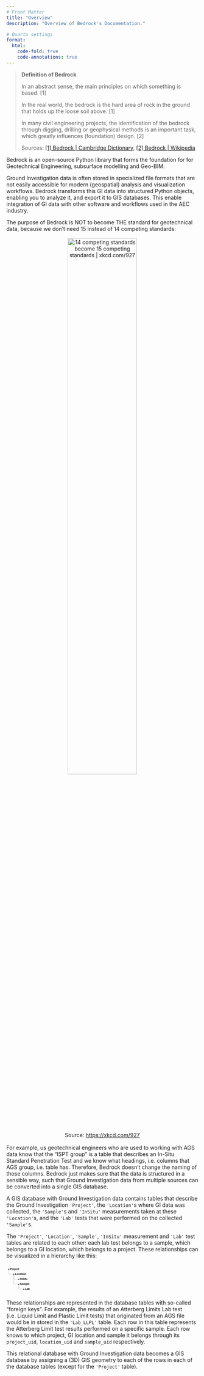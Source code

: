 ```yaml
---
# Front Matter
title: "Overview"
description: "Overview of Bedrock's Documentation."

# Quarto settings
format:
  html:
    code-fold: true
    code-annotations: true
---
```


> **Definition of Bedrock**
>
> In an abstract sense, the main principles on which something is based. [1]
>
> In the real world, the bedrock is the hard area of rock in the ground that holds up the loose soil above. [1]
>
> In many civil engineering projects, the identification of the bedrock through digging, drilling or geophysical methods is an important task, which greatly influences (foundation) design. [2]  
>
> Sources: [[1] Bedrock | Cambridge Dictionary](https://dictionary.cambridge.org/us/dictionary/english/bedrock), [[2] Bedrock | Wikipedia](https://en.wikipedia.org/wiki/Bedrock)

Bedrock is an open-source Python library that forms the foundation for for Geotechnical Engineering, subsurface modelling and Geo-BIM.

Ground Investigation data is often stored in specialized file formats that are not easily accessible for modern (geospatial) analysis and visualization workflows.
Bedrock transforms this GI data into structured Python objects, enabling you to analyze it, and export it to GIS databases. This enable integration of GI data with other software and workflows used in the AEC industry.


The purpose of Bedrock is NOT to become THE standard for geotechnical data, because we don't need 15 instead of 14 competing standards:

<figure style="margin-block: 16px; margin-inline: auto; text-align: center;">
  <img src="https://bedrock.engineer/public/images/14Become15Standards.png" alt="14 competing standards become 15 competing standards | xkcd.com/927" width="60%"/>
  <figcaption>Source: <a href="https://xkcd.com/927/" target="_blank">https://xkcd.com/927</a></figcaption>
</figure> 

For example, us geotechnical engineers who are used to working with AGS data know that the "ISPT group" is a table that describes an In-Situ Standard Penetration Test and we know what headings, i.e. columns that AGS group, i.e. table has. Therefore, Bedrock doesn't change the naming of those columns. Bedrock just makes sure that the data is structured in a sensible way, such that Ground Investigation data from multiple sources can be converted into a single GIS database.

A GIS database with Ground Investigation data contains tables that describe the Ground Investigation `'Project'`, the `'Location'`s where GI data was collected, the `'Sample'`s and `'InSitu'` measurements taken at these `'Location'`s, and the `'Lab'` tests that were performed on the collected `'Sample'`s.

The `'Project'`, `'Location'`, `'Sample'`, `'InSitu'` measurement and `'Lab'` test tables are related to each other: each lab test belongs to a sample, which belongs to a GI location, which belongs to a project. These relationships can be visualized in a hierarchy like this:

<svg width="928" height="144" viewBox="-12,-24,928,144" style="max-width: 100%; height: auto; font: 13px sans-serif; overflow: visible;" xmlns="http://www.w3.org/2000/svg" xmlns:xlink="http://www.w3.org/1999/xlink"><g fill="none" stroke="#999"><path d="&#10;M0,0&#10;V24&#10;h24&#10;"/><path d="&#10;M24,24&#10;V48&#10;h24&#10;"/><path d="&#10;M24,24&#10;V72&#10;h24&#10;"/><path d="&#10;M48,72&#10;V96&#10;h24&#10;"/></g><g><g transform="translate(0,0)"><circle cx="0" r="2.5"/><text dy="0.32em" x="6"><tspan font-weight="600">Project</tspan><tspan dx="2"/></text><title>Project</title></g><g transform="translate(0,24)"><circle cx="24" r="2.5"/><text dy="0.32em" x="30"><tspan font-weight="600">Location</tspan><tspan dx="2"/></text><title>Project/Location</title></g><g transform="translate(0,48)"><circle cx="48" r="2.5"/><text dy="0.32em" x="54"><tspan font-weight="600">InSitu</tspan><tspan dx="2"/></text><title>Project/Location/InSitu</title></g><g transform="translate(0,72)"><circle cx="48" r="2.5"/><text dy="0.32em" x="54"><tspan font-weight="600">Sample</tspan><tspan dx="2"/></text><title>Project/Location/Sample</title></g><g transform="translate(0,96)"><circle cx="72" r="2.5"/><text dy="0.32em" x="78"><tspan font-weight="600">Lab</tspan><tspan dx="2"/></text><title>Project/Location/Sample/Lab</title></g></g></svg>

These relationships are represented in the database tables with so-called "foreign keys". For example, the results of an Atterberg Limits Lab test (i.e. Liquid Limit and Plastic Limit tests) that originated from an AGS file would be in stored in the `'Lab_LLPL'` table. Each row in this table represents the Atterberg Limit test results performed on a specific sample. Each row knows to which project, GI location and sample it belongs through its `project_uid`, `location_uid` and `sample_uid` respectively.

This relational database with Ground Investigation data becomes a GIS database by assigning a (3D) GIS geometry to each of the rows in each of the database tables (except for the `'Project'` table).
